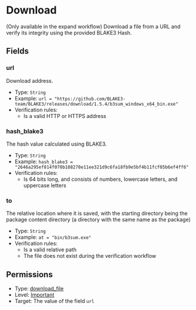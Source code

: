 # Download

[//]: # (This file is automatically generated by script, do not modify it.)

 
(Only available in the expand workflow) Download a file from a URL and verify its integrity using the provided BLAKE3 Hash.

## Fields
### url
Download address.
* Type: `String`  
* Example: `url = "https://github.com/BLAKE3-team/BLAKE3/releases/download/1.5.4/b3sum_windows_x64_bin.exe"` 
* Verification rules:
  * Is a valid HTTP or HTTPS address
### hash_blake3
The hash value calculated using BLAKE3.
* Type: `String`  
* Example: `hash_blake3 = "2646a295ef814f070b188278e11ee321d9c6fa18fb9e5bf4b11fcf05b6ef4ff6"` 
* Verification rules:
  * Is 64 bits long, and consists of numbers, lowercase letters, and uppercase letters
### to
The relative location where it is saved, with the starting directory being the package content directory (a directory with the same name as the package)
* Type: `String`  
* Example: `at = "bin/b3sum.exe"` 
* Verification rules:
  * Is a valid relative path
  * The file does not exist during the verification workflow
## Permissions
* Type: [download_file](/nep/definition/3-permissions.html#download_file)
* Level: [Important](/nep/definition/3-permissions.html#important)
* Target: The value of the field `url`
